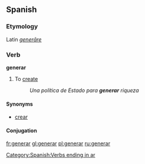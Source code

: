 ==Spanish==
===Etymology===
Latin ''[[generare|generāre]]''

===Verb===
'''generar'''

# To [[create]]
#:''Una política de Estado para '''generar''' riqueza''

====Synonyms====
*[[crear]]

====Conjugation====
{{es-conj-ar|gener}}

[[Category:Spanish:Verbs ending in ar]]

[[fr:generar]]
[[gl:generar]]
[[pl:generar]]
[[ru:generar]]